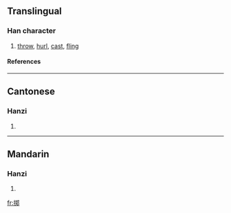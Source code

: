 {{see|擲}}

==Translingual==
===Han character===
{{Han char|rn=64|rad=手|as=08|sn=11|four=|canj=手廿大中 (QTKL), X手廿大中 (XQTKL)}}
# [[throw]], [[hurl]], [[cast]], [[fling]]
====References====
{{Han ref|kx=0445.341|hdz=31906.040|uh=63B7|ud=25527}}
----
==Cantonese==
===Hanzi===
{{yue-hanzi|jyut=|y=jaak6}}
# {{defn|Cantonese}}
----
==Mandarin==
===Hanzi===
{{cmn-hanzi|tra=擲|pin=[[zhí]] ([[zhi2]])|wg=chih<sup>2</sup>}}
# {{defn|Mandarin}}

[[fr:掷]]